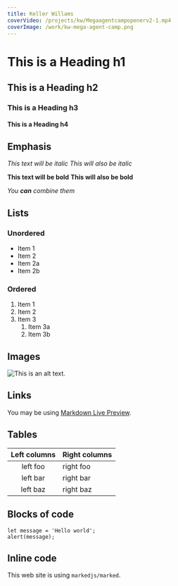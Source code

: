 ```yaml
---
title: Keller Willams
coverVideo: /projects/kw/Megaagentcampopenerv2-1.mp4
coverImage: /work/kw-mega-agent-camp.png
---
```


# This is a Heading h1

## This is a Heading h2

### This is a Heading h3

#### This is a Heading h4

## Emphasis

*This text will be italic*
*This will also be italic*

**This text will be bold**
**This will also be bold**

*You **can** combine them*

## Lists

### Unordered

* Item 1
* Item 2
* Item 2a
* Item 2b

### Ordered

1. Item 1
2. Item 2
3. Item 3
   1. Item 3a
   2. Item 3b

## Images

![This is an alt text.](/image/sample.webp "This is a sample image.")

## Links

You may be using [Markdown Live Preview](https://markdownlivepreview.com/).

## Tables

| Left columns | Right columns |
| :----------: | ------------- |
|   left foo   | right foo     |
|   left bar   | right bar     |
|   left baz   | right baz     |

## Blocks of code

```
let message = 'Hello world';
alert(message);
```

## Inline code

This web site is using `markedjs/marked`.
